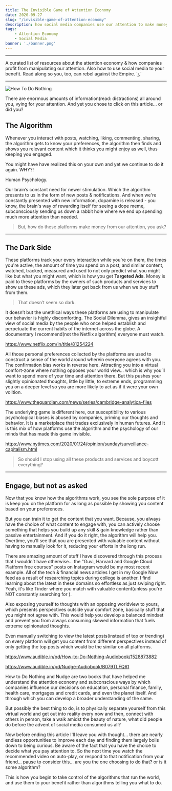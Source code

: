 ```yaml
---
title: The Invisible Game of Attention Economy
date: 2020-09-27
slug: "/invisible-game-of-attention-economy"
description: how social media companies use our attention to make money
tags:
    - Attention Economy
    - Social Media
banner: './banner.png'
---
```

---

A curated list of resources about the attention economy & how companies profit from manipulating our attention. Also how to use social media to your benefit. Read along so you, too, can rebel against the Empire. ˙ ͜ʟ˙

---
![How To Do Nothing](banner.png)

There are enormous amounts of information(read: distractions) all around you, vying for your attention. And yet you chose to click on this article... or did you?


## The Algorithm

Whenever you interact with posts, watching, liking, commenting, sharing, the algorithm gets to know your preferences, the algorithm then finds and shows you relevant content which it thinks you might enjoy as well, thus keeping you engaged.

You might have have realized this on your own and yet we continue to do it again. WHY?! 

Human Psychology. 

Our brain’s constant need for newer stimulation. Which the algorithm presents to us in the form of new posts & notifications. And when we're constantly presented with new information, dopamine is released - you know, the brain's way of rewarding itself for seeing a dope meme, subconsciously sending us down a rabbit hole where we end up spending much more attention than needed.

> But, how do these platforms make money from our attention, you ask?

---

## The Dark Side

These platforms track your every interaction while you’re on them, the times you're active, the amount of time you spend on a post, and similar content, watched, tracked, measured and used to not only predict what you might like but what you might want, which is how you get **Targeted Ads**. Money is paid to these platforms by the owners of such products and services to show us these ads, which they later get back from us when we buy stuff from them.

> That doesn’t seem so dark.

It doesn’t but the unethical ways these platforms are using to manipulate our behavior is highly discomforting. The Social Dilemma, gives an insightful view of social media by the people who once helped establish and perpetuate the current habits of the internet across the globe. A documentary I recommend(not the Netflix algorithm) everyone must watch.

https://www.netflix.com/in/title/81254224

All those personal preferences collected by the platforms are used to construct a sense of the world around wherein everyone agrees with you. The confirmation bias works in reverse here. Attracting you into a virtual comfort-zone where nothing opposes your world view… which is why you’ll want to spend more of your time and attention there. But this pushes your slightly opinionated thoughts, little by little, to extreme ends, programming you on a deeper level so you are more likely to act as if it were your own volition.

https://www.theguardian.com/news/series/cambridge-analytica-files

The underlying game is different here, our susceptibility to various psychological biases is abused by companies, priming our thoughts and behavior. It is a marketplace that trades exclusively in human futures. And it is this mix of how platforms use the algorithm and the psychology of our minds that has made this game invisible.

https://www.nytimes.com/2020/01/24/opinion/sunday/surveillance-capitalism.html

> So should I stop using all these products and services and boycott everything?

---

## Engage, but not as asked

Now that you know how the algorithms work, you see the sole purpose of it is keep you on the platform for as long as possible by showing you content based on your preferences.

But you can train it to get the content that you want. Because, you always have the choice of what content to engage with, you can actively choose something that helps you build up any skill & gain knowledge rather than passive entertainment. And if you do it right, the algorithm will help you. Overtime, you’ll see that you are presented with valuable content without having to manually look for it, reducing your efforts in the long run.

There are amazing amount of stuff I have discovered through this process that I wouldn’t have otherwise… the "Guvi, Harvard and Google Cloud Platform free courses" posts on Instagram would be my most recent example. All of the tech & financial news articles I get in my Google Now feed as a result of researching topics during college is another. I find learning about the latest in these domains so effortless as just swiping right. Yeah, it's like Tinder where you match with valuable content(unless you're NOT constantly searching for ).

Also exposing yourself to thoughts with an opposing worldview to yours, which presents perspectives outside your comfort zone, basically stuff that you might not agree with. This would help you develop a balanced mindset and prevent you from always consuming skewed information that fuels extreme opinionated thoughts.

Even manually switching to view the latest posts(instead of top or trending) on every platform will get you content from different perspectives instead of only getting the top posts which would be the similar on all platforms.

https://www.audible.in/pd/How-to-Do-Nothing-Audiobook/1528873882

https://www.audible.in/pd/Nudge-Audiobook/B079TLFQ61

How to Do Nothing and Nudge are two books that have helped me understand the attention economy and subconscious ways by which companies influence our decisions on education, personal finance, family, health care, mortgages and credit cards, and even the planet itself. And through which you can develop a broader understanding of the same.

But possibly the best thing to do, is to physically separate yourself from this virtual world and get out into reality every now and then, connect with others in person, take a walk amidst the beauty of nature, what did people do before the advent of social media consumed us all?

Now before ending this article I'll leave you with thought... there are nearly endless opportunities to improve each day and finding them largely boils down to being curious. Be aware of the fact that you have the choice to decide what you pay attention to. So the next time you watch the recommended video on auto-play, or respond to that notification from your friend... pause to consider this… are you the one choosing to do that? or is it some algorithm?

This is how you begin to take control of the algorithms that run the world, and use them to your benefit rather than algorithms telling you what to do.
